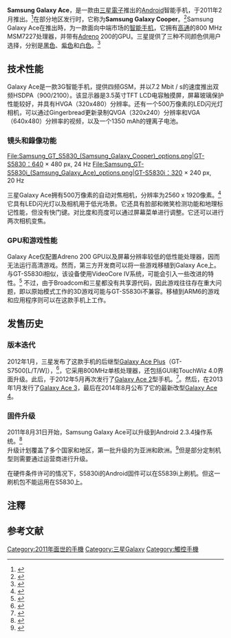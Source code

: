 {{Infobox Mobile phone
| name          = Galaxy Ace <br /> GT-S5830
| logo         = Galaxy Ace logo.svg
| image        = Samsung Galaxy Ace.png
| imagesize     = 250px
| caption       =
| manufacturer  = [[三星电子|三星电子]]
| series        = [[Samsung_Galaxy系列|Galaxy系列]]
| networks      = [[3G|3G]] 850/900/1800/1900 MHz;<br /> [[3.5G|3.5G]] HSDPA 7.2 Mbps 900/2100 MHz (Canada HSDPA 850/1900 MHz)<ref>{{cite web |url=http://www.gsmarena.com/samsung_galaxy_ace_s5830-3724.php |title=Telus Samsung Galaxy Ace Details |publisher=GSM Arena |accessdate=2013-02-04 |archive-date=2013-02-05 |archive-url=https://web.archive.org/web/20130205010244/http://www.gsmarena.com/samsung_galaxy_ace_s5830-3724.php |dead-url=no }}</ref>
| released      = {{UK}} {{Start date and age|2011|03|01}} <!-- {{Start date and age|YYYY|MM|DD}} -->
| price         = <!-- Full price at initial release. -->
| available     = <!-- Country {{Start date|YYYY|MM|DD}} (Carrier) -->
| discontinued  = <!-- {{End date|YYYY|MM|DD}} -->
| predecessor   = [[Samsung_i5800|Galaxy 3]]
| successor     = [[Samsung_Galaxy_Ace_Plus|Samsung Galaxy Ace Plus]]<br/ >[[Samsung_Galaxy_ACE_2|Samsung Galaxy ACE 2]]
| related       =
| type          = [[智能手机|智能手机]]
| form          =
| size          = {{convert|112.4|mm|in|abbr=on}} H <br /> {{convert|59.9|mm|in|abbr=on}} W <br /> {{convert|11.5|mm|in|abbr=on}} D <!-- {{convert|NNN|mm|in|abbr=on}} H <br /> {{convert|NNN|mm|in|abbr=on}} W <br /> {{convert|NNN|mm|in|abbr=on}} D -->
| weight        = {{convert|113|g|oz|abbr=on}} <!-- {{convert|NNN|g|oz|abbr=on}} -->
| os            = [[Android|Android 2.3.6]]
| cpu           = 800 MHz [[Qualcomm|Qualcomm]] [[MSM7000|MSM7227-1]] Turbo, ARMv6 (GT-S5830), 832 MHz [[Broadcom|Broadcom]] BCM21553 ARMv6 processor (GT-S5830i)
| gpu           = [[Adreno|Adreno]] 200 GPU (GT-S5830), [[VideoCore|VideoCore]] IV GPU (GT-S5830i)
| memory        = 384 MB RAM（進入：278 MB）<ref name="pdadb.net">{{cite web | url=http://pdadb.net/index.php?m=specs&id=2744&c=samsung_gt-s5830t_galaxy_ace_samsung_cooper | title=Samsung GT-S5830T Galaxy Ace Specs | accessdate=2011-05-20 | archive-date=2011-05-08 | archive-url=https://web.archive.org/web/20110508141538/http://pdadb.net/index.php?m=specs&id=2744&c=samsung_gt-s5830t_galaxy_ace_samsung_cooper | dead-url=yes }}</ref>
| storage       = 512 MB（進入：181 MB）
| memory_card   = [[microSD|microSD]]（最多支持32 GB）
| battery       = 可充電[[鋰離子電池|鋰離子電池]]（1,350 mAh 3.7 V）
| input         = [[多點觸控|多點觸控]][[电容式感应|電容]][[觸控式螢幕|觸控式螢幕]] <br/> [[加速計|加速計]] <br/> [[A-GPS|A-GPS]] <br/> [[數字羅盤|數字羅盤]]
| display       = [[TFT_LCD|TFT LCD]], {{convert|3.5|in|mm|abbr=on}} diagonal. <br /> 320×480 pixels HVGA (165 ppi) with Gorilla Glass <br /> 16M colors
| ext_display   =
| rear_camera   = 5 MP
| front_camera  = 無
| media_formats = '''音頻''' MP3, AAC, AAC+, eAAC+ <br /> '''視頻''' MP4, H.264, H.263
| ringtone      = Vibration, MP3, WAV
| connectivity  = 3.5 mm [[TRS_connector|jack]] <br /> [[Bluetooth|Bluetooth]] v2.1 (v3 in S5830i) with [[A2DP|A2DP]] <br /> [[DLNA|DLNA]] <br /> Stereo [[FM_broadcasting|FM radio]] with [[Radio_Data_System|RDS]] <br /> Micro-[[USB_2.0|USB 2.0]] <br /> [[Wi-Fi|Wi-Fi]] [[IEEE_802.11|802.11 b/g/n]]
| other         = [[Gorilla|Gorilla]]玻璃顯示屏
| sar           = 0.84 W/kg
| hac           =
| references    =
}}
'''Samsung Galaxy Ace'''{{NoteTag|中文意为“三星 盖乐世 杰作”，[[中华人民共和国工业和信息化部|中华人民共和国工业和信息化部]]备案名称为“GT-S5830	WCDMA数字移动电话机”（许可证号：02-8147-117235）。}}，是一款由[[三星電子|三星電子]]推出的[[Android|Android]]智能手机，于2011年2月推出。<ref>{{cite web |url=http://nokiafanboy.com/2011/01/27/samsung-galaxy-ace-s5830-officially-announced/ |title=Samsung Galaxy Ace S5830 Officially Announced | Mobile Phone Tips and Review |publisher=Nokiafanboy.com |date=2011-01-27 |accessdate=2011-06-13 |deadurl=yes |archiveurl=https://web.archive.org/web/20110529165327/http://nokiafanboy.com/2011/01/27/samsung-galaxy-ace-s5830-officially-announced/ |archivedate=2011-05-29 }}</ref>在部分地区发行时，它称为'''Samsung Galaxy Cooper'''。<ref>{{cite web|url=http://www.samsung.com/th/support/model/GT-S5830RWATHL|title=Samsung Galaxy Cooper S5830 Officially Announced ||publisher=Samsung|accessdate=2017-07-30|archive-date=2017-07-07|archive-url=https://web.archive.org/web/20170707003748/http://www.samsung.com/th/support/model/GT-S5830RWATHL|dead-url=no}}</ref>Samsung Galaxy Ace在推出時，为一款面向中端市场的[[智能手机|智能手机]]，它拥有[[高通|高通]]的800 MHz MSM7227处理器，并带有[[Adreno|Adreno]] 200的GPU。三星提供了三种不同颜色供用户选择，分别是[[黑色|黑色]]、[[紫色|紫色]]和[[白色|白色]]。<ref>{{cite web |url=http://www.unwiredview.com/2011/02/28/white-samsung-galaxy-ace-announced-in-south-korea/ |title=White Samsung Galaxy Ace announced (in South Korea) |publisher=Unwired View |date=2011-02-28 |accessdate=2011-06-13 |deadurl=yes |archiveurl=https://web.archive.org/web/20110705132544/http://www.unwiredview.com/2011/02/28/white-samsung-galaxy-ace-announced-in-south-korea/ |archivedate=2011-07-05 }}</ref>

== 技术性能 ==
Galaxy Ace是一款3G智能手机，提供四频GSM，并以7.2 Mbit / s的速度推出双频HSDPA（900/2100）。该显示器是3.5英寸TFT LCD电容触摸屏，屏幕玻璃保护性能较好，并具有HVGA（320x480）分辨率。还有一个500万像素的LED闪光灯相机，可以通过Gingerbread更新录制QVGA（320x240）分辨率和VGA（640x480）分辨率的视频，以及一个1350 mAh的锂离子电池。

=== 镜头和錄像功能 ===
<gallery>
File:Samsung_GT_S5830_(Samsung_Galaxy_Cooper)_options.png|GT-S5830：640 × 480 px, 24 Hz
File:Samsung_GT-S5830i_(Samsung_Galaxy_Ace)_options.png|GT-S5830i：320 × 240 px, 20 Hz
</gallery>

三星Galaxy Ace拥有500万像素的自动对焦相机，分辨率为2560 x 1920像素。<ref>{{cite web|title=GSMArena Samsung galaxy ace - camera|url=http://www.gsmarena.com/samsung_galaxy_ace_s5830-review-573p6.php|accessdate=2017-07-30|archive-date=2017-07-30|archive-url=https://web.archive.org/web/20170730231505/http://www.gsmarena.com/samsung_galaxy_ace_s5830-review-573p6.php|dead-url=no}}</ref>它具有LED闪光灯以及相机用于低光场景。它还具有脸部和微笑检测功能和地理标记性能，但没有快门键。对比度和亮度可以通过屏幕菜单进行调整。它还可以进行两次相机变焦。

=== GPU和游戏性能 ===
Galaxy Ace仅配置Adreno 200 GPU以及屏幕分辨率较低的低性能处理器，因而无法运行高清游戏。然而，第三方开发商可以将一些游戏移植到Galaxy Ace上。与GT-S5830i相似，该设备使用VideoCore IV系统，可能会引入一些改进的特性。<ref>{{cite web |title=Broadcom BCM2835 SoC has the most powerful mobile GPU in the world? |url=http://www.grandmax.net/2012/01/broadcom-bcm2835-soc-has-powerful.html |deadurl=yes |archiveurl=https://web.archive.org/web/20120218012632/http://www.grandmax.net/2012/01/broadcom-bcm2835-soc-has-powerful.html |archivedate=2012-02-18 |accessdate=2017-07-30 }}</ref> 不过，由于Broadcom和三星都没有共享源代码，因此游戏往往存在重大问题，即以原始模式工作的3D游戏可能与GT-S5830i不兼容。移植到ARM6的游戏和应用程序则可以在这款手机上工作。

== 发售历史 ==
=== 版本迭代 ===
2012年1月，三星发布了这款手机的后继型[[Galaxy_Ace_Plus|Galaxy Ace Plus]]（GT-S7500[L/T/W]），<ref>{{cite web |url=http://www.samsungmobilepress.com/2012/01/03/Play-and-Share-Faster-and-Smarter-with-the-GALAXY-Ace-Plus |title=Play and Share Faster and Smarter with the GALAXY Ace Plus |publisher=Samsung View |date=2012-01-03 |accessdate=2012-01-03 |deadurl=yes |archiveurl=https://web.archive.org/web/20120106124513/http://www.samsungmobilepress.com/2012/01/03/Play-and-Share-Faster-and-Smarter-with-the-GALAXY-Ace-Plus |archivedate=2012-01-06 }}</ref>，它采用800MHz单核处理器，还包括GUI和TouchWiz 4.0界面升级。此后，于2012年5月再次发行了[[Samsung_Galaxy_Ace_2|Galaxy Ace 2]]型手机。<ref>{{cite web |url=http://www.samsungmobilepress.com/2012/02/21/Samsung-introduces-the-new-GALAXY-Ace-2-and-GALAXY-mini-2 |title=Samsung introduces the new GALAXY Ace 2 and GALAXY mini 2 |publisher=Samsung View |date=2012-02-21 |accessdate=2012-03-01 |deadurl=yes |archiveurl=https://web.archive.org/web/20120224011350/http://www.samsungmobilepress.com/2012/02/21/Samsung-introduces-the-new-GALAXY-Ace-2-and-GALAXY-mini-2 |archivedate=2012-02-24 }}</ref>。然后，在2013年1月发行了[[Samsung_Galaxy_Ace_3|Galaxy Ace 3]]，最后在2014年8月公布了它的最新改型[[Samsung_Galaxy_Ace_4|Galaxy Ace 4]]。

=== 固件升级 ===
2011年8月31日开始，Samsung Galaxy Ace可以升级到Android 2.3.4操作系统。<ref>{{cite web |last=Nagy |first=Anton D. |url=http://pocketnow.com/android/samsung-galaxy-ace-android-233-gingerbread-rom-leaked |title=Samsung Galaxy Ace Android 2.3.3 Gingerbread ROM Leaked |publisher=Pocketnow.com |date=2011-04-22 |accessdate=2011-06-13 |archive-url=https://web.archive.org/web/20110727182041/http://pocketnow.com/android/samsung-galaxy-ace-android-233-gingerbread-rom-leaked |archive-date=2011-07-27 |dead-url=yes }}</ref><br />升级计划覆盖了多个国家和地区，第一批升级的为亚洲和欧洲。<ref>{{cite web|last=Marquez|first=Edouard|title=Le Samsung Galaxy Ace passe actuellement sous Gingerbread chez SFR et Virgin Mobile|url=http://www.frandroid.com/actualites-generales/78633_le-samsung-galaxy-ace-passe-actuellement-sous-gingerbread-chez-sfr-et-virgin-mobile/|publisher=FrAndroid|accessdate=2011-10-08|archive-date=2011-10-07|archive-url=https://web.archive.org/web/20111007190547/http://www.frandroid.com/actualites-generales/78633_le-samsung-galaxy-ace-passe-actuellement-sous-gingerbread-chez-sfr-et-virgin-mobile|dead-url=no}}</ref>但是部分定制机型则需要通过运营商进行升级。

在硬件条件许可的情况下，S5830i的Android固件可以在S5839i上刷机。但这一刷机包不能运用在S5830上。
== 注釋 ==
{{NoteFoot}}

== 参考文献 ==
{{reflist}}

{{Samsung smartphones}}

[[Category:2011年面世的手機|Category:2011年面世的手機]]
[[Category:三星Galaxy|Category:三星Galaxy]]
[[Category:觸控手機|Category:觸控手機]]